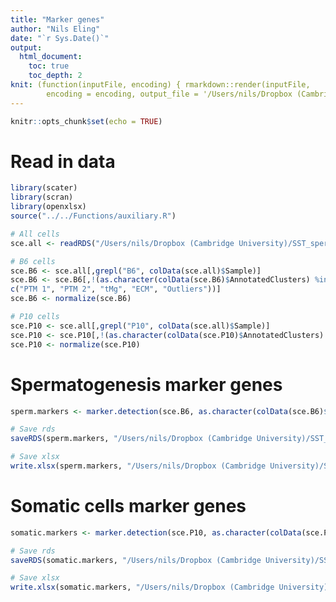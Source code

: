 ```yaml
---
title: "Marker genes"
author: "Nils Eling"
date: "`r Sys.Date()`"
output: 
  html_document:
    toc: true
    toc_depth: 2
knit: (function(inputFile, encoding) { rmarkdown::render(inputFile, 
        encoding = encoding, output_file = '/Users/nils/Dropbox (Cambridge University)/SST_spermatocytes/Analysis/10X/') })
---
```


```r
knitr::opts_chunk$set(echo = TRUE)
```

# Read in data

```r
library(scater)
library(scran)
library(openxlsx)
source("../../Functions/auxiliary.R")

# All cells
sce.all <- readRDS("/Users/nils/Dropbox (Cambridge University)/SST_spermatocytes/Analysis/data/10X_data/SCE_all_clusters.rds")

# B6 cells
sce.B6 <- sce.all[,grepl("B6", colData(sce.all)$Sample)]
sce.B6 <- sce.B6[,!(as.character(colData(sce.B6)$AnnotatedClusters) %in% 
c("PTM 1", "PTM 2", "tMg", "ECM", "Outliers"))]
sce.B6 <- normalize(sce.B6)

# P10 cells
sce.P10 <- sce.all[,grepl("P10", colData(sce.all)$Sample)]
sce.P10 <- sce.P10[,!(as.character(colData(sce.P10)$AnnotatedClusters) %in% "Early Spermatocytes 1")]
sce.P10 <- normalize(sce.P10)
```

# Spermatogenesis marker genes

```r
sperm.markers <- marker.detection(sce.B6, as.character(colData(sce.B6)$AnnotatedClusters))

# Save rds
saveRDS(sperm.markers, "/Users/nils/Dropbox (Cambridge University)/SST_spermatocytes/Analysis/10X/Results/Marker_genes/Marker_genes_B6.rds")

# Save xlsx
write.xlsx(sperm.markers, "/Users/nils/Dropbox (Cambridge University)/SST_spermatocytes/Analysis/10X/Results/Marker_genes/Marker_genes_B6.xlsx")
```

# Somatic cells marker genes

```r
somatic.markers <- marker.detection(sce.P10, as.character(colData(sce.P10)$AnnotatedClusters))

# Save rds
saveRDS(somatic.markers, "/Users/nils/Dropbox (Cambridge University)/SST_spermatocytes/Analysis/10X/Results/Marker_genes/Marker_genes_P10.rds")

# Save xlsx
write.xlsx(somatic.markers, "/Users/nils/Dropbox (Cambridge University)/SST_spermatocytes/Analysis/10X/Results/Marker_genes/Marker_genes_P10.xlsx")
```

